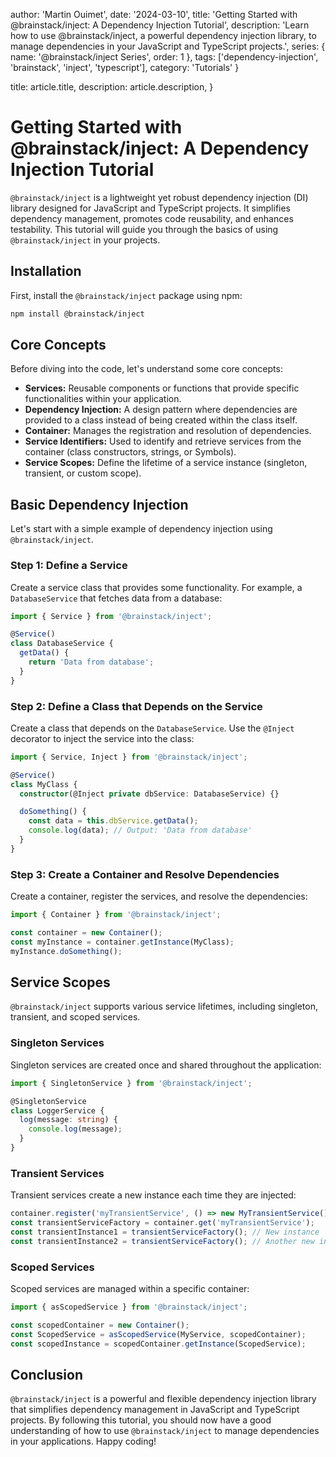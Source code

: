 
  author: 'Martin Ouimet',
  date: '2024-03-10',
  title: 'Getting Started with @brainstack/inject: A Dependency Injection Tutorial',
  description: 'Learn how to use @brainstack/inject, a powerful dependency injection library, to manage dependencies in your JavaScript and TypeScript projects.',
  series: {
    name: '@brainstack/inject Series',
    order: 1
  },
  tags: ['dependency-injection', 'brainstack', 'inject', 'typescript'],
  category: 'Tutorials'
}

  title: article.title,
  description: article.description,
}


# Getting Started with @brainstack/inject: A Dependency Injection Tutorial

`@brainstack/inject` is a lightweight yet robust dependency injection (DI) library designed for JavaScript and TypeScript projects. It simplifies dependency management, promotes code reusability, and enhances testability. This tutorial will guide you through the basics of using `@brainstack/inject` in your projects.

## Installation

First, install the `@brainstack/inject` package using npm:

```bash
npm install @brainstack/inject
```

## Core Concepts

Before diving into the code, let's understand some core concepts:

- **Services:** Reusable components or functions that provide specific functionalities within your application.
- **Dependency Injection:** A design pattern where dependencies are provided to a class instead of being created within the class itself.
- **Container:** Manages the registration and resolution of dependencies.
- **Service Identifiers:** Used to identify and retrieve services from the container (class constructors, strings, or Symbols).
- **Service Scopes:** Define the lifetime of a service instance (singleton, transient, or custom scope).

## Basic Dependency Injection

Let's start with a simple example of dependency injection using `@brainstack/inject`.

### Step 1: Define a Service

Create a service class that provides some functionality. For example, a `DatabaseService` that fetches data from a database:

```typescript
import { Service } from '@brainstack/inject';

@Service()
class DatabaseService {
  getData() {
    return 'Data from database';
  }
}
```

### Step 2: Define a Class that Depends on the Service

Create a class that depends on the `DatabaseService`. Use the `@Inject` decorator to inject the service into the class:

```typescript
import { Service, Inject } from '@brainstack/inject';

@Service()
class MyClass {
  constructor(@Inject private dbService: DatabaseService) {}

  doSomething() {
    const data = this.dbService.getData();
    console.log(data); // Output: 'Data from database'
  }
}
```

### Step 3: Create a Container and Resolve Dependencies

Create a container, register the services, and resolve the dependencies:

```typescript
import { Container } from '@brainstack/inject';

const container = new Container();
const myInstance = container.getInstance(MyClass);
myInstance.doSomething();
```

## Service Scopes

`@brainstack/inject` supports various service lifetimes, including singleton, transient, and scoped services.

### Singleton Services

Singleton services are created once and shared throughout the application:

```typescript
import { SingletonService } from '@brainstack/inject';

@SingletonService
class LoggerService {
  log(message: string) {
    console.log(message);
  }
}
```

### Transient Services

Transient services create a new instance each time they are injected:

```typescript
container.register('myTransientService', () => new MyTransientService(), true); // true for transient
const transientServiceFactory = container.get('myTransientService');
const transientInstance1 = transientServiceFactory(); // New instance
const transientInstance2 = transientServiceFactory(); // Another new instance
```

### Scoped Services

Scoped services are managed within a specific container:

```typescript
import { asScopedService } from '@brainstack/inject';

const scopedContainer = new Container();
const ScopedService = asScopedService(MyService, scopedContainer);
const scopedInstance = scopedContainer.getInstance(ScopedService);
```

## Conclusion

`@brainstack/inject` is a powerful and flexible dependency injection library that simplifies dependency management in JavaScript and TypeScript projects. By following this tutorial, you should now have a good understanding of how to use `@brainstack/inject` to manage dependencies in your applications. Happy coding!

